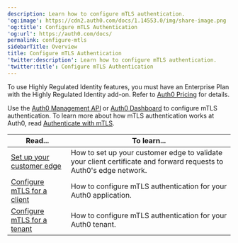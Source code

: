 ```yaml
---
description: Learn how to configure mTLS authentication.
'og:image': https://cdn2.auth0.com/docs/1.14553.0/img/share-image.png
'og:title': Configure mTLS Authentication
'og:url': https://auth0.com/docs/
permalink: configure-mtls
sidebarTitle: Overview
title: Configure mTLS Authentication
'twitter:description': Learn how to configure mTLS authentication.
'twitter:title': Configure mTLS Authentication
---
```

<Callout icon="file-lines" color="#0EA5E9" iconType="regular">

To use Highly Regulated Identity features, you must have an Enterprise Plan with the Highly Regulated Identity add-on. Refer to [Auth0 Pricing](https://auth0.com/pricing/) for details.

</Callout>

Use the [Auth0 Management API](https://auth0.com/docs/api/management/v2) or [Auth0 Dashboard](https://manage.auth0.com/) to configure mTLS authentication. To learn more about how mTLS authentication works at Auth0, read [Authenticate with mTLS](/get-started/authentication-and-authorization-flow/authenticate-with-mtls).

<table class="table"><thead>
<tr>
<th><strong>Read...</strong></th>
<th><strong>To learn...</strong></th>
</tr>
</thead>
<tbody>
<tr>
<td><a href="/get-started/applications/configure-mtls/set-up-the-customer-edge">Set up your customer edge</a></td>
<td>How to set up your customer edge to validate your client certificate and forward requests to Auth0's edge network.</td>
</tr>
<tr>
<td><a href="/get-started/applications/configure-mtls/configure-mtls-for-a-client">Configure mTLS for a client</a></td>
<td>How to configure mTLS authentication for your Auth0 application.</td>
</tr>
<tr>
<td><a href="/get-started/applications/configure-mtls/configure-mtls-for-a-tenant">Configure mTLS for a tenant</a></td>
<td>How to configure mTLS authentication for your Auth0 tenant.</td>
</tr>
</tbody>
</table>